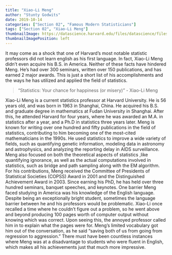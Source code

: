 ```yaml
---
title: "Xiao-Li Meng"
author: "Stunty Godwits"
date: 2019-10-14
categories: ["Section 02", "Famous Modern Statisticians"]
tags: ["Section 02", "Xiao-Li Meng"]
thumbnailImage: https://datascience.harvard.edu/files/datascience/files/10.30.14meng_xiao-li73.jpg?m=1533218425
thumbnailImagePosition: left
---
```


It may come as a shock that one of Harvard’s most notable statistic professors did not learn english as his first language. In fact, Xiao-Li Meng didn’t even acquire his B.S. in America. Neither of these facts have hindered Meng. He’s had over 300 seminars, written over 150 publications, and has earned 2 major awards. This is just a short list of his accomplishments and the ways he has utilized and applied the field of statistics.


> "Statistics: Your chance for happiness (or misery)"
> - Xiao-Li Meng

<!--more-->

Xiao-Li Meng is a current statistics professor at Harvard University. He is 56 years old, and was born in 1963 in Shanghai, China. He acquired his B.S. and graduate degree in mathematics at Fudan University in Shanghai. After this, he attended Harvard for four years, where he was awarded an M.A. in statistics after a year, and a Ph.D in statistics three years later.  Meng is known for writing over one hundred and fifty publications in the field of statistics, contributing to him becoming one of the most-cited mathematicians in the 1990s. He used statistics to improve a wide variety of fields, such as quantifying genetic information, modeling data in astronomy and astrophysics, and analyzing the reporting delay in AIDS surveillance. Meng also focused on both the theoretical aspects of statistics ,like quantifying ignorance, as well as the actual computations involved in statistics, such as bridge and path sampling along with the EM algorithm. For his contributions, Meng received the Committee of Presidents of Statistical Societies (COPSS) Award in 2001 and the Distinguished Achievement Award in 2003. Since earning his PhD, he has held over three hundred seminars, banquet speeches, and keynotes. One barrier Meng faced studying in America was his knowledge of the English language. Despite being an exceptionally bright student, sometimes the language barrier between he and his professors would be problematic. Xiao-Li once recalled a time where he couldn’t figure out a problem, so he went above and beyond producing 100 pages worth of computer output without knowing which was correct. Upon seeing this, the annoyed professor called him in to explain what the pages were for. Meng’s limited vocabulary got him out of the conversation, as he said “saving both of us from going from regression to aggression.” There must have been countless instances where Meng was at a disadvantage to students who were fluent in English, which makes all his achievements just that much more impressive.